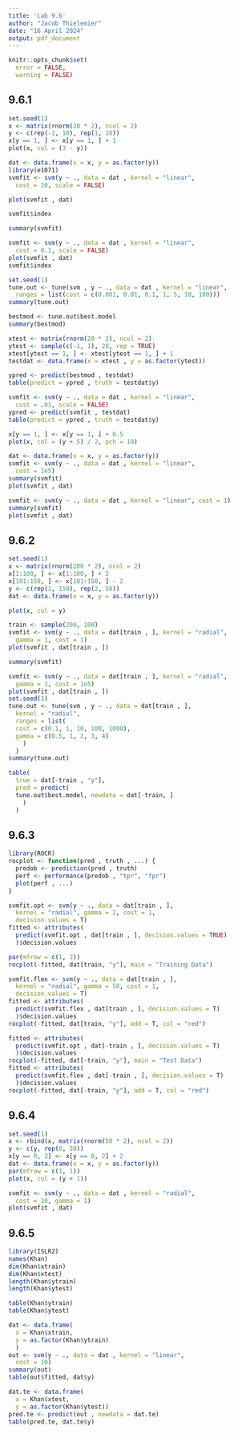 ---
title: 'Lab 9.6'
author: "Jacob Thielemier"
date: "16 April 2024"
output: pdf_document
---

```{r setup, echo = FALSE}
knitr::opts_chunk$set(
  error = FALSE,
  warning = FALSE)
```

## 9.6.1

```{r}
set.seed(1)
x <- matrix(rnorm(20 * 2), ncol = 2)
y <- c(rep(-1, 10), rep(1, 10))
x[y == 1, ] <- x[y == 1, ] + 1
plot(x, col = (3 - y))

dat <- data.frame(x = x, y = as.factor(y))
library(e1071)
svmfit <- svm(y ~ ., data = dat , kernel = "linear",
  cost = 10, scale = FALSE)

plot(svmfit , dat)

svmfit$index

summary(svmfit)

svmfit <- svm(y ~ ., data = dat , kernel = "linear",
  cost = 0.1, scale = FALSE)
plot(svmfit , dat)
svmfit$index

set.seed(1)
tune.out <- tune(svm , y ~ ., data = dat , kernel = "linear",
  ranges = list(cost = c(0.001, 0.01, 0.1, 1, 5, 10, 100)))
summary(tune.out)

bestmod <- tune.out$best.model
summary(bestmod)

xtest <- matrix(rnorm(20 * 2), ncol = 2)
ytest <- sample(c(-1, 1), 20, rep = TRUE)
xtest[ytest == 1, ] <- xtest[ytest == 1, ] + 1
testdat <- data.frame(x = xtest , y = as.factor(ytest))

ypred <- predict(bestmod , testdat)
table(predict = ypred , truth = testdat$y)

svmfit <- svm(y ~ ., data = dat , kernel = "linear",
  cost = .01, scale = FALSE)
ypred <- predict(svmfit , testdat)
table(predict = ypred , truth = testdat$y)

x[y == 1, ] <- x[y == 1, ] + 0.5
plot(x, col = (y + 5) / 2, pch = 19)

dat <- data.frame(x = x, y = as.factor(y))
svmfit <- svm(y ~ ., data = dat , kernel = "linear",
  cost = 1e5)
summary(svmfit)
plot(svmfit , dat)

svmfit <- svm(y ~ ., data = dat , kernel = "linear", cost = 1)
summary(svmfit)
plot(svmfit , dat)
```

## 9.6.2

```{r}
set.seed(1)
x <- matrix(rnorm(200 * 2), ncol = 2)
x[1:100, ] <- x[1:100, ] + 2
x[101:150, ] <- x[101:150, ] - 2
y <- c(rep(1, 150), rep(2, 50))
dat <- data.frame(x = x, y = as.factor(y))

plot(x, col = y)

train <- sample(200, 100)
svmfit <- svm(y ~ ., data = dat[train , ], kernel = "radial",
  gamma = 1, cost = 1)
plot(svmfit , dat[train , ])

summary(svmfit)

svmfit <- svm(y ~ ., data = dat[train , ], kernel = "radial",
  gamma = 1, cost = 1e5)
plot(svmfit , dat[train , ])
set.seed(1)
tune.out <- tune(svm , y ~ ., data = dat[train , ],
  kernel = "radial",
  ranges = list(
  cost = c(0.1, 1, 10, 100, 1000),
  gamma = c(0.5, 1, 2, 3, 4)
    )
  )
summary(tune.out)

table(
  true = dat[-train , "y"],
  pred = predict(
  tune.out$best.model, newdata = dat[-train, ]
    )
  )
```

## 9.6.3

```{r}
library(ROCR)
rocplot <- function(pred , truth , ...) {
  predob <- prediction(pred , truth)
  perf <- performance(predob , "tpr", "fpr")
  plot(perf , ...)
}

svmfit.opt <- svm(y ~ ., data = dat[train , ],
  kernel = "radial", gamma = 2, cost = 1,
  decision.values = T)
fitted <- attributes(
  predict(svmfit.opt , dat[train , ], decision.values = TRUE)
  )$decision.values

par(mfrow = c(1, 2))
rocplot(-fitted, dat[train, "y"], main = "Training Data")

svmfit.flex <- svm(y ~ ., data = dat[train , ],
  kernel = "radial", gamma = 50, cost = 1,
  decision.values = T)
fitted <- attributes(
  predict(svmfit.flex , dat[train , ], decision.values = T)
  )$decision.values
rocplot(-fitted, dat[train, "y"], add = T, col = "red")

fitted <- attributes(
  predict(svmfit.opt , dat[-train , ], decision.values = T)
  )$decision.values
rocplot(-fitted, dat[-train, "y"], main = "Test Data")
fitted <- attributes(
  predict(svmfit.flex , dat[-train , ], decision.values = T)
  )$decision.values
rocplot(-fitted, dat[-train, "y"], add = T, col = "red")
```

## 9.6.4

```{r}
set.seed(1)
x <- rbind(x, matrix(rnorm(50 * 2), ncol = 2))
y <- c(y, rep(0, 50))
x[y == 0, 2] <- x[y == 0, 2] + 2
dat <- data.frame(x = x, y = as.factor(y))
par(mfrow = c(1, 1))
plot(x, col = (y + 1))

svmfit <- svm(y ~ ., data = dat , kernel = "radial",
  cost = 10, gamma = 1)
plot(svmfit , dat)
```

## 9.6.5

```{r}
library(ISLR2)
names(Khan)
dim(Khan$xtrain)
dim(Khan$xtest)
length(Khan$ytrain)
length(Khan$ytest)

table(Khan$ytrain)
table(Khan$ytest)

dat <- data.frame(
  x = Khan$xtrain,
  y = as.factor(Khan$ytrain)
  )
out <- svm(y ~ ., data = dat , kernel = "linear",
  cost = 10)
summary(out)
table(out$fitted, dat$y)

dat.te <- data.frame(
  x = Khan$xtest,
  y = as.factor(Khan$ytest))
pred.te <- predict(out , newdata = dat.te)
table(pred.te, dat.te$y)
```


